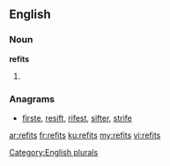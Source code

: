 ==English==

===Noun===
'''refits'''

# {{plural of|[[refit]]}}

===Anagrams===
* [[firste#English|firste]], [[resift#English|resift]], [[rifest#English|rifest]], [[sifter#English|sifter]], [[strife#English|strife]]

[[Category:English plurals]]

[[ar:refits]]
[[fr:refits]]
[[ku:refits]]
[[my:refits]]
[[vi:refits]]